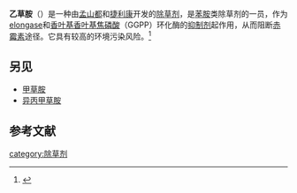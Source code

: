 {{expand|time=2013-08-30T02:55:19+00:00}}
{{chembox
| verifiedrevid = 443366134
| Reference = <ref name="extoxnet">{{Cite web |url=http://pmep.cce.cornell.edu/profiles/extoxnet/24d-captan/acetochlor-ext.html |title=Cornell University Extension Toxicology Network Pesticide Information Profile on Acetochlor |accessdate=2013-08-30 |archive-date=2013-10-02 |archive-url=https://web.archive.org/web/20131002204924/http://pmep.cce.cornell.edu/profiles/extoxnet/24d-captan/acetochlor-ext.html |dead-url=no }}</ref>
| ImageFile = Acetochlor.png
| ImageSize = 200px
| IUPACName = 2-Chloro-''N''-(ethoxymethyl)-''N''-(2-ethyl-6-methylphenyl)acetamide
| OtherNames = Azetochlor
| Section1 = {{Chembox Identifiers
|   ChemSpiderID_Ref = {{chemspidercite|correct|chemspider}}
| ChemSpiderID = 1911
| KEGG_Ref = {{keggcite|correct|kegg}}
| KEGG = C10925
| InChI = 1/C14H20ClNO2/c1-4-12-8-6-7-11(3)14(12)16(10-18-5-2)13(17)9-15/h6-8H,4-5,9-10H2,1-3H3
| InChIKey = VTNQPKFIQCLBDU-UHFFFAOYAJ
| StdInChI_Ref = {{stdinchicite|correct|chemspider}}
| StdInChI = 1S/C14H20ClNO2/c1-4-12-8-6-7-11(3)14(12)16(10-18-5-2)13(17)9-15/h6-8H,4-5,9-10H2,1-3H3
| StdInChIKey_Ref = {{stdinchicite|correct|chemspider}}
| StdInChIKey = VTNQPKFIQCLBDU-UHFFFAOYSA-N
| CASNo_Ref = {{cascite|correct|CAS}}
| CASNo = 34256-82-1
|   PubChem = 1988
|   UNII_Ref = {{fdacite|correct|FDA}}
| UNII = 8L08WMO94K
| ChEBI_Ref = {{ebicite|correct|EBI}}
| ChEBI = 2394
| SMILES = ClCC(=O)N(c1c(cccc1CC)C)COCC
}}
| Section2 = {{Chembox Properties
|   Formula = C<sub>14</sub>H<sub>20</sub>ClNO<sub>2</sub>
|   MolarMass = 269.767 g/mol
|   Appearance = 
|   Density = 1.100 at 30 °C<br>1.136 at 20 °C
|   MeltingPt = <0 °C
|   BoilingPt = 
|   Solubility = 223 ppm
  }}
| Section3 = {{Chembox Hazards
|   MainHazards = 
|   FlashPt = >100 °C
|   Autoignition = 
  }}
}}
 
'''乙草胺'''（{{lang-en|'''Acetochlor'''}}）是一种由[[孟山都|孟山都]]和[[捷利康|捷利康]]开发的[[除草剂|除草剂]]，是[[苯胺|苯胺]]类除草剂的一员，作为[[elongase|elongase]]和[[香叶基香叶基焦磷酸|香叶基香叶基焦磷酸]]（GGPP）环化酶的[[酶抑制剂|抑制剂]]起作用，从而阻断[[赤霉素|赤霉素]]途径。它具有较高的环境污染风险。<ref>{{cite journal|title=Assessing the risk of pesticide environmental impact in several Argentinian cropping systems with a fuzzy expert indicator|pages=736–740|issn=1526-4998|journal=Pest Management Science|volume=66|issue=7|date=2010-7|doi=10.1002/ps.1935|url=https://www.ncbi.nlm.nih.gov/pubmed/20232283|accessdate=2019-02-12|author=María C. Arregui, Daniel Sánchez, Rafael Althaus, Roberto R. Scotta, Isabel Bertolaccini|archive-date=2018-09-20|archive-url=https://web.archive.org/web/20180920115714/https://www.ncbi.nlm.nih.gov/pubmed/20232283|dead-url=no}}</ref>

==另见==
*[[甲草胺|甲草胺]]
*[[异丙甲草胺|异丙甲草胺]]

==参考文献==
{{reflist}}
{{除草剂}}

[[category:除草剂|category:除草剂]]
